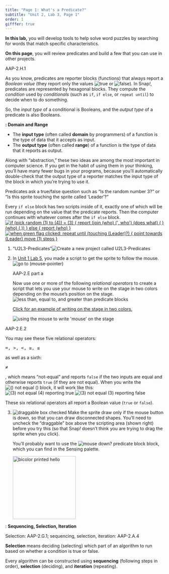 ```yaml
---
title: "Page 1: What's a Predicate?"
subtitle: "Unit 2, Lab 3, Page 1"
order: 1
gifffer: true
---
```


::: learn
<p><strong>In this lab,</strong> you will develop tools to help solve word puzzles by searching for words that match specific characteristics.</p>

<p><strong>On this page</strong>, you will review predicates and build a few that you can use in other projects.</p>
:::

::: comment
AAP-2.H.1
:::

<p>As you know, predicates are reporter blocks (functions) that always report a <em>Boolean value</em> (they report only the values <img src="/img/blocks/true.png" title="true" alt="true" class="inline nopadtb"/> or <img src="/img/blocks/false.png" title="false" alt="false" class="inline nopadtb"/>). In Snap<em>!</em>, predicates are represented by hexagonal blocks. They compute the <em>condition</em> used by <em>conditionals</em> (such as <code>if</code>, <code>if else</code>, or <code>repeat until</code>) to decide when to do something.</p>

::: takeNote
<p>

So, the <em>input type</em> of a conditional is Booleans, and the <em>output type</em> of a predicate is also Booleans.

::: vocabFullWidth
<strong>: Domain and Range</strong>

<ul>

<li>The <strong>input type</strong> (often called <strong>domain</strong> by programmers) of a function is the type of data that it accepts as input.</li>

<li>The <strong>output type</strong> (often called <strong>range</strong>) of a function is the type of data that it reports as output.</li>

</ul>
:::

Along with "abstraction," these two ideas are among the most important in computer science. If you get in the habit of using them in your thinking, you'll have many fewer bugs in your programs, because you'll automatically double-check that the output type of a reporter matches the input type of the block in which you're trying to use it.

</p>
:::

<p>Predicates ask a true/false question such as "Is the random number 3?" or "Is this sprite touching the sprite called 'Leader'?"</p>

<p>Every <code>if else</code> block has two scripts inside of it, exactly one of which will be run depending on the value that the predicate reports. Then the computer continues with whatever comes after the <code>if else</code> block.<br /> <a href="/unit-1/lab-2/5-if-else.html"><img src="/img/2-complexity/more-complicated-who-conditional.png" title="if (pick random (1) to (4)) = (3) {
report (join (who) (&apos;, who&apos;) (does what) ( ) (who) (,))
} else {
report (who)
}" alt="if (pick random (1) to (4)) = (3) {
report (join (who) (&apos;, who&apos;) (does what) ( ) (who) (,))
} else {
report (who)
}" class="indent"/></a> <a href="/unit-1/lab-5/2-sprite-interaction.qmd"><img class="indent" src="/img/1-introduction/move-tiny-no-comment.png" alt="when green flag clicked:
repeat until (touching (Leader)?)
{
    point towards (Leader)
    move (1) steps
}" title="when green flag clicked:
repeat until (touching (Leader)?)
{
    point towards (Leader)
    move (1) steps
}"></a></p>

::: {#first .forYouToDo}
<ol>

<li>

::: newProject
["U2L3-Predicates"]{.text}<img src="/img/icons/new-project-called.png" title="Create a new project called U2L3-Predicates" alt="Create a new project called U2L3-Predicates"/>
:::

</li>

<li>

In <a href="/unit-1/lab-5/1-following-sprites.qmd">Unit 1 Lab 5</a>, you made a script to get the sprite to follow the mouse. 
<br />
<img class="indent" src="/img/2-complexity/U2-follow-that-mouse.png" alt="go to (mouse-pointer)" title="go to (mouse-pointer)"><br />

::: comment
AAP-2.E part a
:::

Now use one or more of the following <em>relational operators</em> to create a script that lets you use your mouse to write on the stage in two colors depending on the mouse's position on the stage.<br /> <img src="/img/2-complexity/relations.jpg" title="less than, equal to, and greater than predicate blocks" alt="less than, equal to, and greater than predicate blocks" class="indent"/>

::: endnote
<a href="#hint-two-colors" data-bs-toggle="collapse" title="Click for an example of writing on the stage in two colors.">Click for an example of writing on the stage in two colors.</a>

::: {#hint-two-colors .collapse}
<img title="using the mouse to write &apos;mouse&apos; on the stage" alt="using the mouse to write &apos;mouse&apos; on the stage" class="indent" data-gifffer="/img/2-complexity/writing-mouse-on-stage.gif"/>
:::
:::

</li>

</ol>
:::

::: examFullWidth
::: comment
AAP-2.E.2
:::

::: pseudop
You may see these five relational operators:

```{=html}
<pre class="inline">=, &gt;, &lt;, &ge;, &le;</pre>
```
as well as a sixth:

```{=html}
<pre class="inline">&ne;</pre>
```
, which means "not-equal" and reports <code>false</code> if the two inputs are equal and otherwise reports <code>true</code> (if they are not equal). When you write the <img src="/img/2-complexity/not-equal.png" title="() not equal ()" alt="() not equal ()" class="inline"/> block, it will work like this:<br /> <img src="/img/2-complexity/not-equal-reporting-true.png" title="(3) not equal (4) reporting true" alt="(3) not equal (4) reporting true" class="indent"/> <img src="/img/2-complexity/not-equal-reporting-false.png" title="(3) not equal (3) reporting false" alt="(3) not equal (3) reporting false" class="indent"/>
:::

<p>These six relational operators all report a Boolean value (<code>true</code> or <code>false</code>).</p>
:::

::: forYouToDo
<ol start="3">

<li>

<img src="/img/2-complexity/draggable-check-box.png" title="draggable box checked" alt="draggable box checked" class="float-end"/> Make the sprite draw only if the mouse button is down, so that you can draw disconnected shapes. You'll need to uncheck the "draggable" box above the scripting area (shown right) before you try this (so that Snap<em>!</em> doesn't think you are trying to drag the sprite when you click).<br />

::: sidenote
You'll probably want to use the <img src="/img/blocks/mouse-down.png" title="mouse down? predicate block" alt="mouse down? predicate block" class="inline"/> block, which you can find in the Sensing palette.
:::

<img src="/img/2-complexity/bicolor-hello.png" title="bicolor printed hello" alt="bicolor printed hello" class="indent" style="height:200px;"/>

</li>

</ol>
:::

::: vocabFullWidth
: <strong>Sequencing, Selection, Iteration</strong>

::: comment
Selection: AAP-2.G.1; sequencing, selection, iteration: AAP-2.A.4
:::

<p><strong>Selection</strong> means deciding (selecting) which part of an algorithm to run based on whether a condition is true or false.</p>

<p>Every algorithm can be constructed using <strong>sequencing</strong> (following steps in order), <strong>selection</strong> (deciding), and <strong>iteration</strong> (repeating).</p>
:::

</body>

</html>
